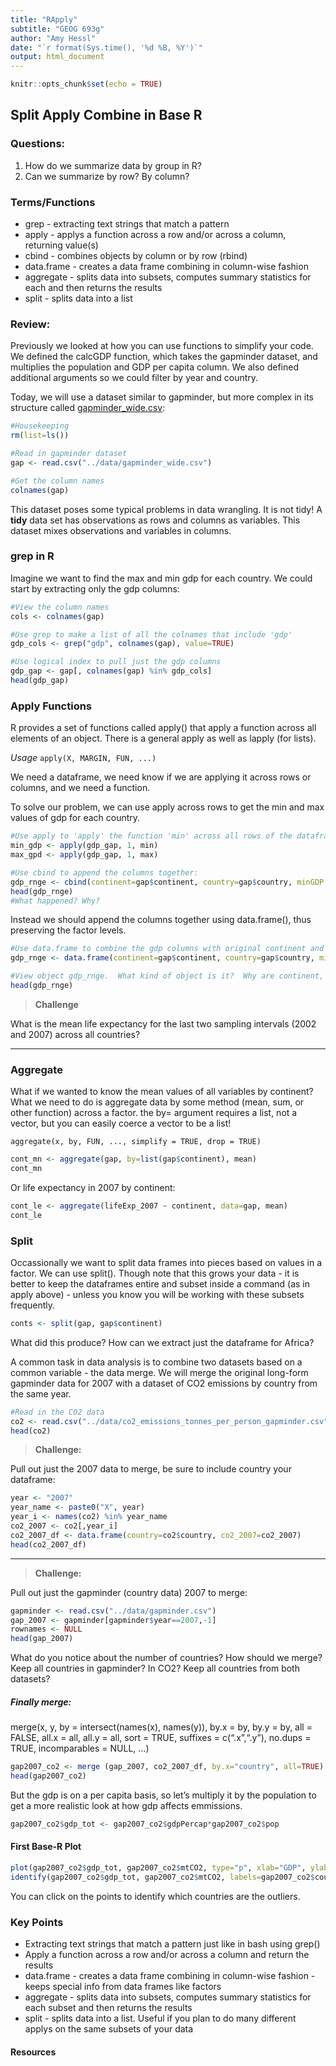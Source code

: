 ```yaml
---
title: "RApply"
subtitle: "GEOG 693g"
author: "Amy Hessl"
date: "`r format(Sys.time(), '%d %B, %Y')`"
output: html_document
---
```


```r
knitr::opts_chunk$set(echo = TRUE)
```

## Split Apply Combine in Base R
### Questions: 
1.  How do we summarize data by group in R?
2.  Can we summarize by row?  By column?

### Terms/Functions
  * grep - extracting text strings that match a pattern
  * apply - applys a function across a row and/or across a column, returning value(s) 
  * cbind - combines objects by column or by row (rbind)
  * data.frame - creates a data frame combining in column-wise fashion
  * aggregate - splits data into subsets, computes summary statistics for each and then returns the results
  * split - splits data into a list
  
### Review:
Previously we looked at how you can use functions to simplify your code. We defined the calcGDP function, which takes the gapminder dataset, and multiplies the population and GDP per capita column. We also defined additional arguments so we could filter by year and country.

Today, we will use a dataset similar to gapminder, but more complex in its structure called [gapminder_wide.csv](../data/gapminder_wide.csv):

```r
#Housekeeping
rm(list=ls())

#Read in gapminder dataset
gap <- read.csv("../data/gapminder_wide.csv")

#Get the column names
colnames(gap)

```

This dataset poses some typical problems in data wrangling.  It is not tidy!  A **tidy** data set has observations as rows and columns as variables.  This dataset mixes observations and variables in columns.  

### grep in R
Imagine we want to find the max and min gdp for each country.  We could start by extracting only the gdp columns:

```r
#View the column names
cols <- colnames(gap)

#Use grep to make a list of all the colnames that include 'gdp'
gdp_cols <- grep("gdp", colnames(gap), value=TRUE)

#Use logical index to pull just the gdp columns
gdp_gap <- gap[, colnames(gap) %in% gdp_cols]
head(gdp_gap)
```

### Apply Functions
R provides a set of functions called apply() that apply a function across all elements of an object.  There is a general apply as well as lapply (for lists). 

*Usage*
`apply(X, MARGIN, FUN, ...)`

We need a dataframe, we need know if we are applying it across rows or columns, and we need a function.

To solve our problem, we can use apply across rows to get the min and max values of gdp for each country. 

```r
#Use apply to 'apply' the function 'min' across all rows of the dataframe:
min_gdp <- apply(gdp_gap, 1, min)
max_gpd <- apply(gdp_gap, 1, max)

#Use cbind to append the columns together:
gdp_rnge <- cbind(continent=gap$continent, country=gap$country, minGDP = min_gdp, maxGDP = max_gpd)
head(gdp_rnge)
#What happened? Why?
```

Instead we should append the columns together using data.frame(), thus preserving the factor levels.

``` r
#Use data.frame to combine the gdp columns with original continent and country (as factors)
gdp_rnge <- data.frame(continent=gap$continent, country=gap$country, minGDP = min_gdp, maxGDP = max_gpd)

#View object gdp_rnge.  What kind of object is it?  Why are continent, country numbers?
head(gdp_rnge)
```

>__Challenge__

What is the mean life expectancy for the last two sampling intervals (2002 and 2007) across all countries?  

***


### Aggregate
What if we wanted to know the mean values of all variables by continent? What we need to do is aggregate data by some method (mean, sum, or other function) across a factor. the by= argument requires a list, not a vector, but you can easily coerce a vector to be a list!

`aggregate(x, by, FUN, ..., simplify = TRUE, drop = TRUE)`

```r
cont_mn <- aggregate(gap, by=list(gap$continent), mean)
cont_mn
```

Or life expectancy in 2007 by continent:
```r
cont_le <- aggregate(lifeExp_2007 ~ continent, data=gap, mean)
cont_le
```

### Split
Occassionally we want to split data frames into pieces based on values in a factor.  We can use split(). Though note that this grows your data - it is better to keep the dataframes entire and subset inside a command (as in apply above) - unless you know you will be working with these subsets frequently. 

```r
conts <- split(gap, gap$continent)
```

What did this produce?  How can we extract just the dataframe for Africa?

A common task in data analysis is to combine two datasets based on a common variable - the data merge. We will merge the original long-form gapminder data for 2007 with a dataset of CO2 emissions by country from the same year.


```r
#Read in the CO2 data
co2 <- read.csv("../data/co2_emissions_tonnes_per_person_gapminder.csv")
head(co2)
```


>__Challenge:__

Pull out just the 2007 data to merge, be sure to include country your dataframe:
```r
year <- "2007"
year_name <- paste0("X", year)
year_i <- names(co2) %in% year_name
co2_2007 <- co2[,year_i]
co2_2007_df <- data.frame(country=co2$country, co2_2007=co2_2007)
head(co2_2007_df)
```

***

>__Challenge:__

Pull out just the gapminder (country data) 2007 to merge:
```r
gapminder <- read.csv("../data/gapminder.csv")
gap_2007 <- gapminder[gapminder$year==2007,-1]
rownames <- NULL
head(gap_2007)
```
What do you notice about the number of countries? How should we merge?  Keep all countries in gapminder? In CO2? Keep all countries from both datasets?

##### Finally merge:
merge(x, y, by = intersect(names(x), names(y)),
      by.x = by, by.y = by, all = FALSE, all.x = all, all.y = all,
      sort = TRUE, suffixes = c(".x",".y"), no.dups = TRUE,
      incomparables = NULL, ...)
      
```r
gap2007_co2 <- merge (gap_2007, co2_2007_df, by.x="country", all=TRUE)
head(gap2007_co2)
```

But the gdp is on a per capita basis, so let's multiply it by the population to get a more realistic look at how gdp affects emmissions.

```r
gap2007_co2$gdp_tot <- gap2007_co2$gdpPercap*gap2007_co2$pop

```

#### First Base-R Plot
```r
plot(gap2007_co2$gdp_tot, gap2007_co2$mtCO2, type="p", xlab="GDP", ylab="CO2")
identify(gap2007_co2$gdp_tot, gap2007_co2$mtCO2, labels=gap2007_co2$country)
```
You can click on the points to identify which countries are the outliers.

### Key Points
  * Extracting text strings that match a pattern just like in bash using grep()  
  * Apply a function across a row and/or across a column and return the results  
  * data.frame - creates a data frame combining in column-wise fashion - keeps special info from data frames like factors  
  * aggregate - splits data into subsets, computes summary statistics for each subset and then returns the results  
  * split - splits data into a list.  Useful if you plan to do many different applys on the same subsets of your data  
  
#### Resources
